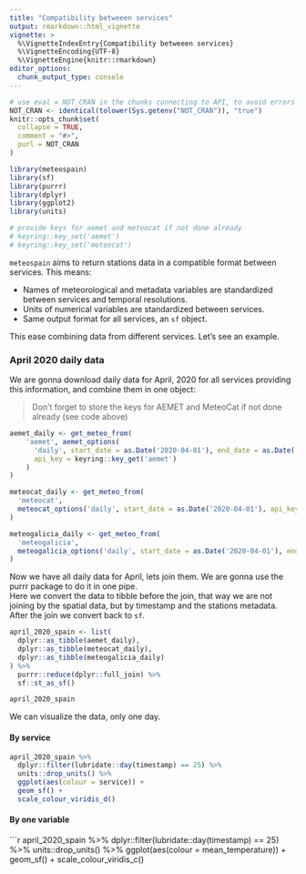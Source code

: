 ```yaml
---
title: "Compatibility betweeen services"
output: rmarkdown::html_vignette
vignette: >
  %\VignetteIndexEntry{Compatibility betweeen services}
  %\VignetteEncoding{UTF-8}
  %\VignetteEngine{knitr::rmarkdown}
editor_options: 
  chunk_output_type: console
---
```


```r
# use eval = NOT_CRAN in the chunks connecting to API, to avoid errors or warnings in CRAN checks
NOT_CRAN <- identical(tolower(Sys.getenv("NOT_CRAN")), "true")
knitr::opts_chunk$set(
  collapse = TRUE,
  comment = "#>",
  purl = NOT_CRAN
)
```

```r
library(meteospain)
library(sf)
library(purrr)
library(dplyr)
library(ggplot2)
library(units)

# provide keys for aemet and meteocat if not done already
# keyring::key_set('aemet')
# keyring::key_set('meteocat')
```

`meteospain` aims to return stations data in a compatible format between services. This means:

  - Names of meteorological and metadata variables are standardized between services and temporal
  resolutions.
  - Units of numerical variables are standardized between services.
  - Same output format for all services, an `sf` object.

This ease combining data from different services. Let's see an example.

### April 2020 daily data

We are gonna download daily data for April, 2020 for all services providing this information, and combine
them in one object:

  > Don't forget to store the keys for AEMET and MeteoCat if not done already (see code above)

```r
aemet_daily <- get_meteo_from(
    'aemet', aemet_options(
      'daily', start_date = as.Date('2020-04-01'), end_date = as.Date('2020-04-30'),
      api_key = keyring::key_get('aemet')
    )
)

meteocat_daily <- get_meteo_from(
  'meteocat',
  meteocat_options('daily', start_date = as.Date('2020-04-01'), api_key = keyring::key_get('meteocat'))
)

meteogalicia_daily <- get_meteo_from(
  'meteogalicia',
  meteogalicia_options('daily', start_date = as.Date('2020-04-01'), end_date = as.Date('2020-04-30'))
)
```

Now we have all daily data for April, lets join them. We are gonna use the purrr package to do it in one
pipe.  
Here we convert the data to tibble before the join, that way we are not joining by the spatial data, but
by timestamp and the stations metadata. After the join we convert back to `sf`.

```r
april_2020_spain <- list(
  dplyr::as_tibble(aemet_daily),
  dplyr::as_tibble(meteocat_daily),
  dplyr::as_tibble(meteogalicia_daily)
) %>%
  purrr::reduce(dplyr::full_join) %>%
  sf::st_as_sf()

april_2020_spain
```

We can visualize the data, only one day.  

#### By service

```r
april_2020_spain %>%
  dplyr::filter(lubridate::day(timestamp) == 25) %>%
  units::drop_units() %>%
  ggplot(aes(colour = service)) +
  geom_sf() +
  scale_colour_viridis_d()
```

#### By one variable

```r
april_2020_spain %>%
  dplyr::filter(lubridate::day(timestamp) == 25) %>%
  units::drop_units() %>%
  ggplot(aes(colour = mean_temperature)) +
  geom_sf() +
  scale_colour_viridis_c()
